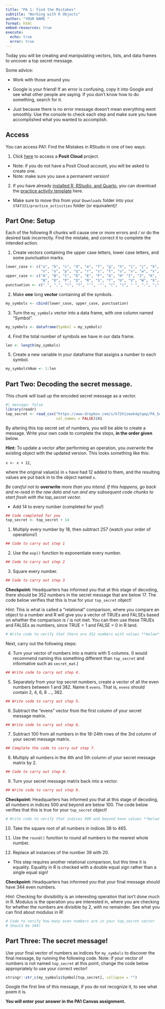```yaml
---
title: "PA 1: Find the Mistakes"
subtitle: "Working with R Objects"
author: "YOUR NAME "
format: html
embed-resources: true
execute:
  echo: true
  error: true
---
```


Today you will be creating and manipulating vectors, lists, and data frames to uncover a top secret message.

Some advice:

+ Work with those around you

+ Google is your friend!  If an error is confusing, copy it into Google and see what other people are saying.  If you don't know how to do something, search for it.

+ Just because there is no error message doesn't mean everything went smoothly. Use the console to check each step and make sure you have accomplished what you wanted to accomplish.

## Access

You can access PA1: Find the Mistakes in RStudio in one of two ways:

1. Click [here](https://posit.cloud/content/5704780) to access a **Posit Cloud** project.
  + Note: if you do not have a Posit Cloud account, you will be asked to create one.
  + Note: make sure you save a permanent version!

2. If you have already [installed R, RStudio, and Quarto](https://manncz.github.io/stat331-calpoly-text/01-introduction.html#checkin3-install), you can download the [practice activity template](PA1.qmd) here.
  + Make sure to move this from your `Downloads` folder into your `STAT331/practice_activities` folder (or equivalent)!

## Part One: Setup

Each of the following R chunks will cause one or more errors and / or do the desired task incorrectly.  Find the mistake, and correct it to complete the intended action.

1. Create vectors containing the upper case letters, lower case letters, and some punctuation marks.

```r
lower_case <- c("a", "b", "c", "d", "e", "f", "g", "h", "i", "j", "k", "l", "m",
                "n", "o", "p", "q", "r", "s", "t", "u", "v", "w", "x", "y", "z")
upper_case <- c("A", "B", "C", "D", "E", "F", "G", "H" "I", "J", "K", "L", "M",
                "N", "O", "P", "Q", "R", "S", "T", "U", "V", "W", "X", "Y", "Z")
punctuation <- c(".", ",", "!", "?", "'", '"', "(", ")", " ", "-", ";", ":")
```

2. Make **one** long **vector** containing all the symbols.

```r
my_symbols <- cbind(lower_case, upper_case, punctuation)
```


3. Turn the `my_symbols` vector into a data frame, with one column named "Symbol".

```r
my_symbols <- dataframe(Symbol = my_symbols)
```

4. Find the total number of symbols we have in our data frame.  

```r
len <- length(my_symbols)
```

5. Create a new variable in your dataframe that assigns a number to each symbol.

```r
my_symbols%Num <- 1:len
```


## Part Two: Decoding the secret message.

This chunk will load up the encoded secret message as a vector.

```r
#| message: false
library(readr)
top_secret <- read_csv("https://www.dropbox.com/s/k72h1zewk4gtqep/PA_Secret_Code?dl=1", 
                       col_names = FALSE)$X1
```

By altering this top secret set of numbers, you will be able to create a message. Write your own code to complete the steps, **in the order given** below.

**Hint:** To update a vector after performing an operation, you *overwrite* the  existing object with the updated version. This looks something like this:

`x <- x + 12`,

where the original value(s) in `x` have had 12 added to them, and the resulting values are put back in to the object named `x`.

*Be careful not to* **overwrite** *more than you intend. If this happens, go back and re-read in the raw data and run and any subsequent code chunks to start fresh with the top_secret vector.*

+ Add 14 to every number (completed for you!)

```r
## Code completed for you
top_secret <- top_secret + 14
```

1. Multiply every number by 18, then subtract 257 (watch your order of operations!)

```r
## Code to carry out step 1
```

2. Use the `exp()` function to exponentiate every number.

```r
## Code to carry out step 2
```

3. Square every number.

```r
## Code to carry out step 3
```

**Checkpoint:** Headquarters has informed you that at this stage of decoding, there should be 352 numbers in the secret message that are below 17. The code below verifies that this is true for your `top_secret` object!

*Hint:* This is what is called a "relational" comparison, where you compare an object to a number and R will give you a vector of TRUEs and FALSEs based on whether the comparison is / is not met. You can then use these TRUEs and FALSEs as numbers, since TRUE = 1 and FALSE = 0 in R land.

```r
# Write code to verify that there are 352 numbers with values **below** 17
```

Next, carry out the following steps: 

4. Turn your vector of numbers into a matrix with 5 columns. (I would recommend naming this something different than `top_secret` and informative such as `secret_mat`.)

```r
## Write code to carry out step 4.
```

5.  Separately from your top secret numbers, create a vector of all the even numbers between 1 and 382. Name it `evens`. That is, `evens` should contain 2, 4, 6, 8 ..., 382.

```r
## Write code to carry out step 5.
```

6.  Subtract the "evens" vector from the first column of your secret message matrix.

```r
## Write code to carry out step 6.
```

7. Subtract 100 from all numbers in the 18-24th rows of the 3rd column of your secret message matrix.

```r
## Complete the code to carry out step 7.
```

8. Multiply all numbers in the 4th and 5th column of your secret message matrix by 2.

```r
## Code to carry out step 8.
```

9. Turn your secret message matrix back into a vector.

```r
## Write code to carry out step 9.
```

**Checkpoint:** Headquarters has informed you that at this stage of decoding, all numbers in indices 500 and beyond are below 100. The code below verifies that this is true for your `top_secret` object! 

```r
# Write code to verify that indices 500 and beyond have values **below** 100
```

10.  Take the square root of all numbers in indices 38 to 465.

11.  Use the `round()` function to round all numbers to the nearest whole number.

12.  Replace all instances of the number 39 with 20.
  + This step requires another relational comparison, but this time it is equality. Equality in R is checked with a double equal sign rather than a single equal sign!


**Checkpoint:** Headquarters has informed you that your final message should have 344 even numbers.

*Hint:* Checking for divisibility is an interesting operation that isn't done much in R. Modulus is the operation you are interested in, where you are checking for whether the numbers are divisible by 2, with no remainder. See what you can find about modulus in R!

```r
# Code to verify how many even numbers are in your top_secret vector
# Should be 344!
```

## Part Three: The secret message!

Use your final vector of numbers as indices for `my_symbols` to discover the final message, by running the following code. Note: if your vector of numbers is not named `top_secret` at this point, change the code below appropriately to use your correct vector!

```r
stringr::str_c(my_symbols$Symbol[top_secret], collapse = "")
```

Google the first line of this message, if you do not recognize it, to see what poem it is.

**You will enter your answer in the PA1 Canvas assignment.**
